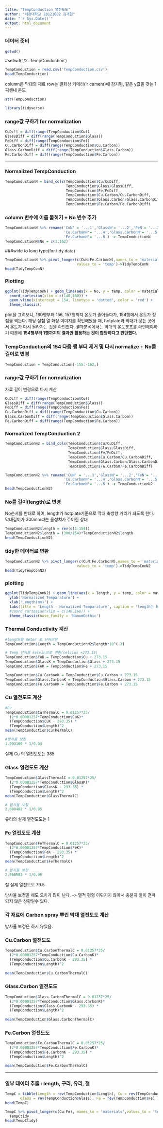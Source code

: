 ```yaml
---
title: "TempConduction 열전도도"
author: "서강대학교 20121802 김재현"
date: "`r Sys.Date()`"
output: html_document
---
```


### 데이터 준비

```r
getwd()
```
#setwd('./2. TempConduction')
```r
TempConduction = read.csv('TempConduction.csv')
head(TempConduction)
```

column은 막대의 재료
row는 열화상 카메라(ir camera)에 감지된, 같은 y값을 갖는 1픽셀내 온도

```r
str(TempConduction)
```
```r
library(tidyverse)
```

### range값 구하기 for normalization
```r
CuDiff = diff(range(TempConduction$Cu))
GlassDiff = diff(range(TempConduction$Glass))
FeDiff = diff(range(TempConduction$Fe))
Cu.CarbonDiff = diff(range(TempConduction$Cu.Carbon))
Glass.CarbonDiff = diff(range(TempConduction$Glass.Carbon))
Fe.CarbonDiff = diff(range(TempConduction$Fe.Carbon))
```
---

### Normalized TempConduction 
```r
TempConductionN = bind_cols(TempConduction$Cu/CuDiff,
                            TempConduction$Glass/GlassDiff,
                            TempConduction$Fe/FeDiff,
                            TempConduction$Cu.Carbon/Cu.CarbonDiff,
                            TempConduction$Glass.Carbon/Glass.CarbonDiff,
                            TempConduction$Fe.Carbon/Fe.CarbonDiff)
```

### column 변수에 이름 붙히기 + No 변수 추가

```r
TempConductionN %>% rename('CuN' = '...1','GlassN'= '...2','FeN'= '...3',
                           'Cu.CarbonN'= '...4','Glass.CarbonN'= '...5',
                           'Fe.CarbonN'= '...6') -> TempConductionN
TempConductionN$No = c(1:162)
```

###wide to long type(for tidy data)
```r
TempConductionN %>% pivot_longer(c(CuN:Fe.CarbonN),names_to = 'materials',
                                 values_to = 'temp')->TidyTempConN
head(TidyTempConN)
```

### Plotting

```r
ggplot(TidyTempConN) + geom_line(aes(x = No, y = temp, color = materials)) +
  coord_cartesian(xlim = c(140,160)) + 
  geom_vline(xintercept = 154, linetype = 'dotted', color = 'red') +
  theme_classic()
```
plot을 그려보니, 160행부터 156, 157행까지 온도가 줄어들다가, 154행에서 온도가 정점을 찍는다.
해당 실험 열 화상 이미지를 확인해봤을 때, hotplate와 막대가 닿는 곳에서 온도가 다시 올라가는 것을 확인했다.
결과분석에서는 막대의 온도분포를 확인해야하기 때문에 **154행부터 1행까지의 결과만 활용하는 것이 합당하다고 판단했다.**

### TempConduction의 154 다음 행 부터 제거 및 다시 normalize + No를 길이로 변경 
```r
TempConduction = TempConduction[-155:-162,]
```

### range값 구하기 for normalization

자료 길이 변경으로 다시 계산

```r
CuDiff = diff(range(TempConduction$Cu))
GlassDiff = diff(range(TempConduction$Glass))
FeDiff = diff(range(TempConduction$Fe))
Cu.CarbonDiff = diff(range(TempConduction$Cu.Carbon))
Glass.CarbonDiff = diff(range(TempConduction$Glass.Carbon))
Fe.CarbonDiff = diff(range(TempConduction$Fe.Carbon))
```

### Normalized TempConduction 2

```r
TempConductionN2 = bind_cols(TempConduction$Cu/CuDiff,
                             TempConduction$Glass/GlassDiff,
                             TempConduction$Fe/FeDiff,
                             TempConduction$Cu.Carbon/Cu.CarbonDiff,
                             TempConduction$Glass.Carbon/Glass.CarbonDiff,
                             TempConduction$Fe.Carbon/Fe.CarbonDiff)

TempConductionN2 %>% rename('CuN' = '...1','GlassN'= '...2','FeN'= '...3',
                           'Cu.CarbonN'= '...4','Glass.CarbonN'= '...5',
                           'Fe.CarbonN'= '...6') -> TempConductionN2
head(TempConductionN2)
```
### No를 길이(length)로 변경

No순서를 반대로 하여, length가 hotplate기준으로 막대 축방향 거리가 되도록 한다.
막대길이가 300mm라는 물성치가 주어진 상태

```r
TempConductionN2$length = rev(c(1:154))
TempConductionN2$length = (300/154)*TempConductionN2$length
head(TempConductionN2)
```

### tidy한 데이터로 변환
```r
TempConductionN2 %>% pivot_longer(c(CuN:Fe.CarbonN),names_to = 'materials',
                                 values_to = 'temp')->TidyTempConN2
head(TidyTempConN2)
```

### plotting

```r
ggplot(TidyTempConN2) + geom_line(aes(x = length, y = temp, color = materials)) +
  ylab('Normalized Temparature') +
  xlab('Length(mm)') +
  labs(title = 'Length - Normalized Temparature', caption = 'length는 hot plate를 기준으로 막대 축방향 거리' ) +
  #coord_cartesian(xlim = c(140,160)) + 
  theme_classic(base_family = 'NanumGothic')
```

### Thermal Conductivity 계산

```r
#length를 meter 로 단위변환
TempConduction$Length = TempConductionN2$length*10^(-3)

# Temp 단위를 kelvin으로 변환(celcius +273.15)
TempConduction$CuK = TempConduction$Cu + 273.15
TempConduction$GlassK = TempConduction$Glass + 273.15
TempConduction$FeK = TempConduction$Fe + 273.15

TempConduction$Cu.CarbonK = TempConduction$Cu.Carbon + 273.15
TempConduction$Glass.CarbonK = TempConduction$Glass.Carbon + 273.15
TempConduction$Fe.CarbonK = TempConduction$Fe.Carbon + 273.15
```

### Cu 열전도도 계산
```r
#Cu
TempConduction$CuThermalC = 0.01257*25/
  (2*0.00001257*TempConduction$CuK)*
  (TempConduction$CuK - 293.35) * 
  (TempConduction$Length)^2
mean(TempConduction$CuThermalC)
```
```r
#방사율 보정
1.993109 * 1/0.04
```
실제 Cu 의 열전도도는 385 


### Glass 열전도도 계산
```r
TempConduction$GlassThermalC = 0.01257*25/
  (2*0.00001257*TempConduction$GlassK)*
  (TempConduction$GlassK - 293.35) * 
  (TempConduction$Length)^2
mean(TempConduction$GlassThermalC)
```
```r
# 방사율 보정 
2.080402 * 1/0.95
```

유리의 실제 열전도도는 1

### Fe 열전도도 계산
```r
TempConduction$FeThermalC = 0.01257*25/
  (2*0.00001257*TempConduction$FeK)*
  (TempConduction$FeK - 293.35) * 
  (TempConduction$Length)^2
mean(TempConduction$FeThermalC)
```
```r
# 방사율 보정 
2.560583 * 1/0.06
```

철 실제 열전도도 79.5

방사율 보정을 해도 오차가 많이 난다. -> 열적 평형 이뤄지지 않아서 충분히 열이 전파되지 않은 상황일수 있다.

### 각 재료에 Carbon spray 뿌린 막대 열전도도 계산

방사율 보정은 하지 않았음.

### Cu.Carbon 열전도도
```r
TempConduction$Cu.CarbonThermalC = 0.01257*25/
  (2*0.00001257*TempConduction$Cu.CarbonK)*
  (TempConduction$Cu.CarbonK - 293.35) * 
  (TempConduction$Length)^2
  
mean(TempConduction$Cu.CarbonThermalC)
```

### Glass.Carbon 열전도도
```r
TempConduction$Glass.CarbonThermalC = 0.01257*25/
  (2*0.00001257*TempConduction$Glass.CarbonK)*
  (TempConduction$Glass.CarbonK - 293.35) * 
  (TempConduction$Length)^2
  
mean(TempConduction$Glass.CarbonThermalC)
```

### Fe.Carbon 열전도도
```r
TempConduction$Fe.CarbonThermalC = 0.01257*25/
  (2*0.00001257*TempConduction$Fe.CarbonK)*
  (TempConduction$Fe.CarbonK - 293.35) * 
  (TempConduction$Length)^2

mean(TempConduction$Fe.CarbonThermalC)
```

---

### 일부 데이터 추출 : length, 구리, 유리, 철
```r
TempC = tibble(Length = rev(TempConduction$Length), Cu = rev(TempConduction$Cu),
       Glass = rev(TempConduction$Glass), Fe = rev(TempConduction$Fe) )
head(TempC)
````
```r
TempC %>% pivot_longer(c(Cu:Fe), names_to = 'materials',values_to = 'temp') ->
  TempCtidy
head(TempCtidy)
```